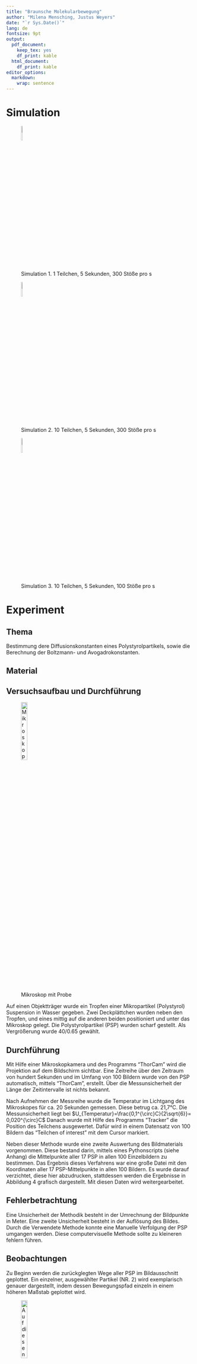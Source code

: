 ```yaml
---
title: "Braunsche Molekularbewegung"
author: "Milena Mensching, Justus Weyers"
date: "`r Sys.Date()`"
lang: de
fontsize: 9pt
output:
  pdf_document: 
    keep_tex: yes
    df_print: kable
  html_document:
    df_print: kable
editor_options: 
  markdown: 
    wrap: sentence
---
```


# Simulation

![Simulation 1. 1 Teilchen, 5 Sekunden, 300 Stöße pro s](Daten/a.png){width=10%, height=10%}

![Simulation 2. 10 Teilchen, 5 Sekunden, 300 Stöße pro s](Daten/b.png){width=10%, height=10%}

![Simulation 3. 10 Teilchen, 5 Sekunden, 100 Stöße pro s](Daten/c.png){width=10%, height=10%}

# Experiment

## Thema

Bestimmung dere Diffusionskonstanten eines Polystyrolpartikels, sowie die Berechnung der Boltzmann- und Avogadrokonstanten.

## Material

\begin{itemize}
\item{Mikropartikel (Polystyrol) Suspension in Wasser}
\item{Lichtmikroskop mit Objektträger}
\item{Deckplättchen}
\item{Thermometer}
\item{Zur Messung und Auswertung wurden folgende Computerprogramme benutzt: ThorCam, Tracker, SciDAVis, Python, R.}
\end{itemize}

## Versuchsaufbau und Durchführung
![Mikroskop mit Probe](Bilder/Objektträger.png){width=20%, height=20%}

Auf einen Objektträger wurde ein Tropfen einer Mikropartikel (Polystyrol) Suspension in Wasser gegeben. 
Zwei Deckplättchen wurden neben den Tropfen, und eines mittig auf die anderen beiden positioniert und unter das Mikroskop gelegt. 
Die Polystyrolpartikel (PSP) wurden scharf gestellt. 
Als Vergrößerung wurde 40/0.65 gewählt. 

## Durchführung

Mit Hilfe einer Mikroskopkamera und des Programms "ThorCam" wird die Projektion auf dem Bildschirm sichtbar.
Eine Zeitreihe über den Zeitraum von hundert Sekunden und im Umfang von 100 Bildern wurde von den PSP automatisch, mittels "ThorCam", erstellt.
Über die Messunsicherheit der Länge der Zeitintervalle ist nichts bekannt.

Nach Aufnehmen der Messreihe wurde die Temperatur im Lichtgang des Mikroskopes für ca. 20 Sekunden gemessen. 
Diese betrug ca. 21,7°C.
Die Messunsicherheit liegt bei $U_{Temperatur}=\frac{0,1^{\circ}C}{2\sqrt{6}}= 0,020^{\circ}C$
Danach wurde mit Hilfe des Programms "Tracker" die Position des Teilchens ausgewertet. 
Dafür wird in einem Datensatz von 100 Bildern das "Teilchen of interest" mit dem Cursor markiert.

Neben dieser Methode wurde eine zweite Auswertung des Bildmaterials vorgenommen.
Diese bestand darin, mittels eines Pythonscripts (siehe Anhang) die Mittelpunkte aller 17 PSP in allen 100 Einzelbildern zu bestimmen.
Das Ergebnis dieses Verfahrens war eine große Datei mit den Koordinaten aller 17 PSP-Mittelpunkte in allen 100 Bildern.
Es wurde darauf verzichtet, diese hier abzudrucken, stattdessen werden die Ergebnisse in Abbildung 4 grafisch dargestellt.
Mit diesen Daten wird weitergearbeitet.

## Fehlerbetrachtung

Eine Unsicherheit der Methodik besteht in der Umrechnung der Bildpunkte in Meter.
Eine zweite Unsicherheit besteht in der Auflösung des Bildes.
Durch die Verwendete Methode konnte eine Manuelle Verfolgung der PSP umgangen werden.
Diese computervisuelle Methode sollte zu kleineren fehlern führen. 

## Beobachtungen

Zu Beginn werden die zurückglegten Wege aller PSP im Bildausschnitt geplottet.
Ein einzelner, ausgewählter Partikel (NR. 2) wird exemplarisch genauer dargestellt, indem dessen Bewegungspfad einzeln in einem höheren Maßstab geplottet wird.

![Auf diesen zwei Plots sind die Positionen aller bzw. eines markierten PSP im zeitlichen Verlauf zu sehen. Die Aufnahmedauer betrug 100 s mit 1 fps. Die PSP wurden zudem nummeriert.](code/Plots/Raum.png){width=20%, height=20%}

Auf Abbildung 4 ist erkennbar, dass die 17 beobachteten PSP sich in ihren zurückgelegten Wegen deutlich unterscheiden.
Während 12 PSP sich praktisch nicht von ihrer Ausgangsposition bewegt haben, ist bei sechs Teilchen eine deutliche Abweichung zwischen Anfangs- und Endposition auszumachen.
Es ist nicht verwunderlich, dass viele Partikel keinen räumlichen Versatz aufweisen.
Netto sollte die Bewegung aller Randomwalks zusammengenommen zu einem Verharren jedes Teilchens an seinem Ursprung führen, Abweichungen durch die Standardabweichungen sind möglich.
Es ist aber auch möglich, dass diese Teilchen an den Glaspättchen kleben.
Zwar sind auch für die scheinbar unbewegten Teilchen Bewegungen bestimmt worden, diese sind aber mikroskopisch kaum nachweisbar und könnten ein Resultat der Unsicherheit beim verwendeten visuellen Auswertungsverfahren sein. 

Interpretationsspielraum geben die zurückgelegten Pfade der fünf anderen Teilchen (T 1, 2, 4, 6, 10, siehe Abbildung 4).
Jene "viel bewegten Teilchen" weisen trotz aller Zufälligkeit der einzelnen Random-walks eine gewisse Tendenz zu einer Bewegung entgegen der y-Achse auf.
Hier stellt sich die Frage, ob neben der diffusiven Bewegungskomponente auch eine advektive Transportkomponente einen Einfluss auf die Teilchenbewegung hatte.
Ursache könnte eine kleine Strömung auf mikroskopischer Ebene zwischen den Glasplättchen sein, möglicherweise verursacht durch einen Temperaturgradienten aufgrund der erhöhten Temperatur des Wassers im Lichtgang des Mikroskopes.

### Umrechnung der Messwerte in Meter

Im nächsten Schritt können die ermittelten Werte für die Diffusionspfade von Pixel in Meter umgerechnet werden.
Hierbei ist der Maßstab der aufgenommenen Bilder vonnöten.
Dafür werden die PSP selbst verwendet, von denen bekannt ist, dass deren Durchmesser 2µm beträgt.
Beim Zählen der Pixel ist darauf geachtet worden, die Originalauflösung zu verwenden, in der auch die Berechnung der Schrittweiten berechnet wurde.

![Polystyrolpartikel mit dem Durchmesser 2µm. Der Durchmesser ist in Pixel abgemessen und beträgt 16 Pixel.](Bilder/styrolpartikel.png){width=21%, height=21%}

Aus dem Zusammenhang, dass sechzehn Bildpixel zwei Mikrometern entsprechen, folgt für die Kantenlänge eines Pixels eine Länge von $0,125 \mu m$. 
Die kleinste ablesbare Skala in dem Bild ist der Durchmesser von $2\mu m$ des PSP.
Für die Unsicherheit der Kantenlänge eines Pixels folgt so $u_{Pixellänge} = \frac{1}{16}\cdot \frac{2\mu m}{2\sqrt{6}} = 0,026\mu m$.
```r
# Berechnung der Kantenlänge eines Pixels
2*10**(-6)/16
# Berechnung Unsicherheit der Kantenlänge:
2*10**(-6)/(16*2*sqrt(6))
```

### Statistische Untersuchung

Nach dieser Umrechnung kann mit statistischen Mitteln versucht werden, weitere Aussagen über das Diffusionsverhalten der PSP zu treffen.
Im weiteren Verlauf sollen dann die Diffusionskonstante, die Boltzmannkonstante und die Avogadrokonstante anhand eines ausgewählten Teilchens berechnet werden.

Zunächst wird also die Random-walk-Schrittweite (RWS) des ausgesuchten Teilchens 2 berechnet.
Die Berechnung findet nur in einer räumlichen Dimension, der x-Dimension, statt.
Die RWS wird berechnet, indem die x-Postition dew  Bildes $i$ von der x-Position des Bildes $i+1$ abgezogen wird.
Die Berechnung findet in R statt:

```r
# Einlesen der x-Positionen aller Teilchen aus dem erhobenen Datensatz
x_meter <- read.csv('code/Tabellen/x_meter.csv')

### Funktion zur Berechnung der RWS
calculateDistance1D = function(vector){
  shift_vector = c(0, vector[1:(length(vector)-1)])
  dist = vector-shift_vector
  dist[1] = 0
  return(dist)
}

# Berechnung der RWS von Teilchen 2
RWS <- calculateDistance1D(x_meter$X.2)
```

Die RWS von Teilchen 2 kann grafisch veranschaulicht werden.
Dies erfolgt mittels eines Histogramms, in dem die Häufigkeiten bestimmter RWS aufgetragen ist.

![Das Histogramm zeigt die Häufigkeit der Schrittweiten pro Random-walk für Teilchen 2](code/Plots/Teilchen2.png){width=31%, height=31%}

Das Histogramme sieht normalverteilt aus.
```r
shapiro.test(RWS)
```

Ein Shapiro-Wilk Test unter der Nullhypohese der Normalverteiltheit liefert einen p-Wert von $p = 0,7713$.
Die Mittelwerte der Bewegung beträgt $-6\cdot10^{-8}m$.
Dass dieser leicht von Null abweicht, liegt entweder daran, dass das Teilchen nicht über einen hinreichend langen Zeitraum beobachtet wurde, oder daran, dass neben der Diffusion auch andere Transportkomponenten auf den PSP wirkten.
In Abbildung 4 ist ebenfalls ersichtlich, das Teilchen 2 insgesamt eine leichte Tendenz zu Bewegungen entgegen der x-Achse hatte.

## Auswertung

### Berechnung der Diffusionskonstante
Mittels der folgender Formel kann für Teilchen 2 die Diffusionskonstante $D$ berechnet werden:
$$D=\frac{\sigma^2}{2t}$$
Mit:
\begin{itemize}
\item $\sigma$: Standardabweichung der Schrittweite eines Random-walks für ein PSP
\item $t$: Zeitintervall zwischen zwei Bildaufnahmen ($t=1s=const.$).
\end{itemize}

Nun kann die Standardabweichung aus den Werten der RWS-Serie berechnet werden.
```r
# Standardabweichung x-Verschiebung von Teilchen 2
sigma = sd(RWS) #m
sigma
```
Der Fehler der Standardabweichung berechnet sich als Quotient aus Standardabweichung und der Anzahl von Messwerten ($n=100$).
```r
# Fehler der Standardabweichung
u_sigma = sd(RWS)/100 #m
u_sigma
```
Unter der Annahme, dass die Bewegung hinreichend lange beobachtet wurde beträgt die mittlere Verschiebung $\sigma$, bzw. Schrittweite $\delta$ bzw. Standardabweichung der Verschiebung $\Delta x$: $\sigma = (6.185 \pm 0.062 )\cdot 10^{-7}m = (0.6185 \pm 0.0062 )\mu m$.

Nun kann die Diffusionskonstante berechnet werden (in $\frac{m^2}{s}$):
```r
# Berechnung der Diffusionskonstanten für Teilchen 2
D = sd(RWS)^2/(2*1)
D
```

Auch die Unsicherheit der Diffusionskonstante kann berechnet werden.
Da über die Unsicherheit der vom Computer bestimmten Zeitintervalle nichts weiter bekannt ist wird $u_t$ als null angenommen.
$$u_D = \sqrt{(\frac{\partial D}{\partial \sigma}\cdot u_{\sigma})^2 + \frac{\partial D}{\partial t}\cdot u_{t})^2}= \sqrt{(\frac{2\sigma}{2t}\cdot u_{\sigma})^2+(\frac{\sigma^2}{2t^2}\cdot u_t)^2}$$
```r
# Berechnung der Unsicherheit der Diffusionskonstanten für Teilchen 2
u_D = sqrt( (2*sigma/2*u_sigma)**2 + (sigma**2/2*1**2*0)**2 )
u_D
```
Damit wurde für Partikel 2 eine Diffusionskonstante von $D=(191.2 \pm 3.8)\cdot 10^{-15} \frac{m^2}{s}$ bestimmt.

### Berechnung der Boltzmannkonstante

Die Boltzmannkonstante soll über die Einstein-Smoluchowski-Gleichung berechne werden:

$$DC = k_B\cdot T \Leftrightarrow k_B = \frac{DC}{T} \Leftrightarrow k_B = \frac{D\cdot 6\pi \eta r}{T}$$
Mit:
\begin{itemize}
  \item $k_B$: Boltzmannkonstante
  \item $D$: Diffusionskonstante $(0.6185 \pm 0.0062 )\frac{\mu m^2}{s}$
  \item $C$: Stokessche Reibungskonstante ($C=6\pi \eta r$)
  \item $T$: Temperatur $(21,700 \pm 0,020)^{\circ}C$
  \item $\eta$: Viskosität von Wasser bei $21,7^{\circ}C$: $1,00\cdot 10^{-6}\frac{m^2}{s}$ (aus Kohlrausch 1986)
  \item $r$: Radius von PSP $2\mu m$
\end{itemize}

Die Berechnung der ermittelten Boltzmannkonstante ergibt:
```r
eta = 1e-6 # m^2/s
r = 2e-6 # m 
(D*6*pi*eta*r)/(21.7+273.15)
```


### Berechnung der Avogadrokonstante

## Interpretation
